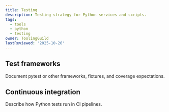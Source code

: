 ```yaml
---
title: Testing
description: Testing strategy for Python services and scripts.
tags:
  - tools
  - python
  - testing
owner: ToolingGuild
lastReviewed: '2025-10-26'
---
```

## Test frameworks

Document pytest or other frameworks, fixtures, and coverage expectations.

## Continuous integration

Describe how Python tests run in CI pipelines.
